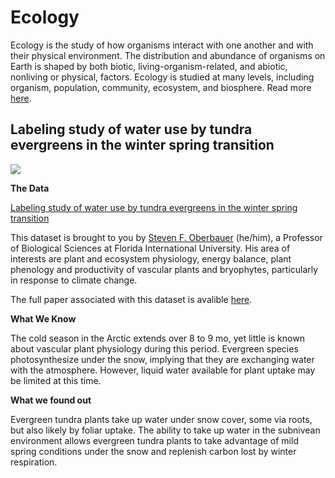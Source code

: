 # Ecology {-#ecology} 

Ecology is the study of how organisms interact with one another and with their physical environment. The distribution and abundance of organisms on Earth is shaped by both biotic, living-organism-related, and abiotic, nonliving or physical, factors. Ecology is studied at many levels, including organism, population, community, ecosystem, and biosphere. Read more [here](https://www.khanacademy.org/science/biology/ecology/intro-to-ecology/a/what-is-ecology).

## Labeling study of water use by tundra evergreens in the winter spring transition {-#this-section}

![](evergreen.jpg)

**The Data**

[Labeling study of water use by tundra evergreens in the winter spring transition](https://arcticdata.io/catalog/view/doi%3A10.18739%2FA22V2CB1P)

This dataset is brought to you by [Steven F. Oberbauer](http://faculty.fiu.edu/~oberbaue/) (he/him), a Professor of Biological Sciences at Florida International University. His area of interests are plant and ecosystem physiology, energy balance, plant phenology and productivity of vascular plants and bryophytes, particularly in response to climate change.

The full paper associated with this dataset is avalible [here](https://bsapubs.onlinelibrary.wiley.com/doi/full/10.3732/ajb.1500358).

**What We Know**

The cold season in the Arctic extends over 8 to 9 mo, yet little is known about vascular plant physiology during this period. Evergreen species photosynthesize under the snow, implying that they are exchanging water with the atmosphere. However, liquid water available for plant uptake may be limited at this time. 

**What we found out**

Evergreen tundra plants take up water under snow cover, some via roots, but also likely by foliar uptake. The ability to take up water in the subnivean environment allows evergreen tundra plants to take advantage of mild spring conditions under the snow and replenish carbon lost by winter respiration.

